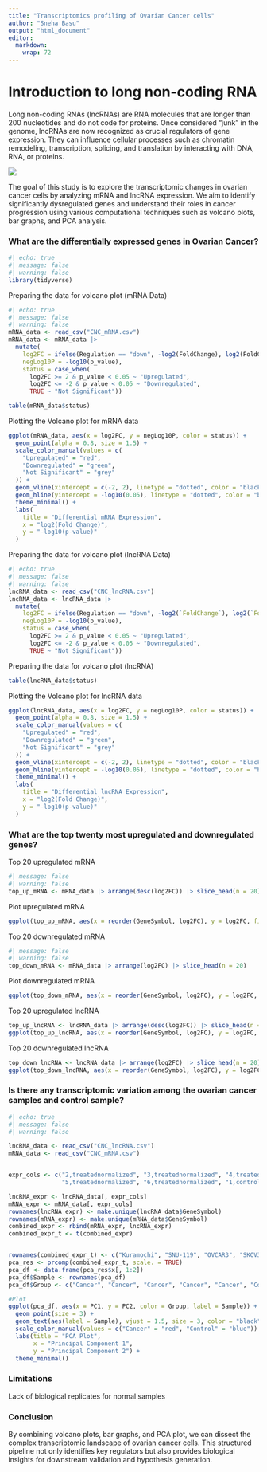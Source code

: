 ```yaml
---
title: "Transcriptomics profiling of Ovarian Cancer cells"
author: "Sneha Basu"
output: "html_document"
editor: 
  markdown: 
    wrap: 72
---
```


# Introduction to long non-coding RNA

Long non-coding RNAs (lncRNAs) are RNA molecules that are longer than
200 nucleotides and do not code for proteins. Once considered "junk" in
the genome, lncRNAs are now recognized as crucial regulators of gene
expression. They can influence cellular processes such as chromatin
remodeling, transcription, splicing, and translation by interacting with
DNA, RNA, or proteins.

![](images/clipboard-798930082.png)

The goal of this study is to explore the transcriptomic changes in
ovarian cancer cells by analyzing mRNA and lncRNA expression. We aim to
identify significantly dysregulated genes and understand their roles in
cancer progression using various computational techniques such as
volcano plots, bar graphs, and PCA analysis.

### What are the differentially expressed genes in Ovarian Cancer?

```r
#| echo: true
#| message: false
#| warning: false
library(tidyverse)
```

Preparing the data for volcano plot (mRNA Data)

```r
#| echo: true
#| message: false
#| warning: false
mRNA_data <- read_csv("CNC_mRNA.csv")
mRNA_data <- mRNA_data |> 
  mutate(
    log2FC = ifelse(Regulation == "down", -log2(FoldChange), log2(FoldChange)),
    negLog10P = -log10(p_value),
    status = case_when(
      log2FC >= 2 & p_value < 0.05 ~ "Upregulated",
      log2FC <= -2 & p_value < 0.05 ~ "Downregulated",
      TRUE ~ "Not Significant"))
```

```r
table(mRNA_data$status)
```

Plotting the Volcano plot for mRNA data

```r
ggplot(mRNA_data, aes(x = log2FC, y = negLog10P, color = status)) +
  geom_point(alpha = 0.8, size = 1.5) +
  scale_color_manual(values = c(
    "Upregulated" = "red",
    "Downregulated" = "green",
    "Not Significant" = "grey"
  )) +
  geom_vline(xintercept = c(-2, 2), linetype = "dotted", color = "black") +
  geom_hline(yintercept = -log10(0.05), linetype = "dotted", color = "black") +
  theme_minimal() +
  labs(
    title = "Differential mRNA Expression",
    x = "log2(Fold Change)",
    y = "-log10(p-value)"
  )
```

Preparing the data for volcano plot (lncRNA Data)

```r
#| echo: true
#| message: false
#| warning: false
lncRNA_data <- read_csv("CNC_lncRNA.csv")
lncRNA_data <- lncRNA_data |> 
  mutate(
    log2FC = ifelse(Regulation == "down", -log2(`FoldChange`), log2(`FoldChange`)),
    negLog10P = -log10(p_value),
    status = case_when(
      log2FC >= 2 & p_value < 0.05 ~ "Upregulated",
      log2FC <= -2 & p_value < 0.05 ~ "Downregulated",
      TRUE ~ "Not Significant"))
```

Preparing the data for volcano plot (lncRNA)

```r
table(lncRNA_data$status)
```

Plotting the Volcano plot for lncRNA data

```r
ggplot(lncRNA_data, aes(x = log2FC, y = negLog10P, color = status)) +
  geom_point(alpha = 0.8, size = 1.5) +
  scale_color_manual(values = c(
    "Upregulated" = "red",
    "Downregulated" = "green",
    "Not Significant" = "grey"
  )) +
  geom_vline(xintercept = c(-2, 2), linetype = "dotted", color = "black") +
  geom_hline(yintercept = -log10(0.05), linetype = "dotted", color = "black") +
  theme_minimal() +
  labs(
    title = "Differential lncRNA Expression",
    x = "log2(Fold Change)",
    y = "-log10(p-value)"
  )
```

### What are the top twenty most upregulated and downregulated genes?

Top 20 upregulated mRNA

```r
#| message: false
#| warning: false
top_up_mRNA <- mRNA_data |> arrange(desc(log2FC)) |> slice_head(n = 20)
```

Plot upregulated mRNA

```r
ggplot(top_up_mRNA, aes(x = reorder(GeneSymbol, log2FC), y = log2FC, fill = negLog10P)) + geom_col() + scale_fill_gradient(low = "pink", high = "darkred", name = "-log10(p-value)") + coord_flip() + labs( title = "Top 20 Upregulated mRNA", x = "Gene Symbol", y = "log2(Fold Change)")
```

Top 20 downregulated mRNA

```r
#| message: false
#| warning: false
top_down_mRNA <- mRNA_data |> arrange(log2FC) |> slice_head(n = 20)
```

Plot downregulated mRNA

```r
ggplot(top_down_mRNA, aes(x = reorder(GeneSymbol, log2FC), y = log2FC, fill = negLog10P)) + geom_col() + scale_fill_gradient(low = "lightgreen", high = "darkgreen", name = "-log10(p-value)") + coord_flip() +  labs(title = "Top 20 Downregulated mRNA", x = "Gene Symbol", y = "log2(Fold Change)")
```

Top 20 upregulated lncRNA

```r
top_up_lncRNA <- lncRNA_data |> arrange(desc(log2FC)) |> slice_head(n = 20)
ggplot(top_up_lncRNA, aes(x = reorder(GeneSymbol, log2FC), y = log2FC, fill = negLog10P)) + geom_col() + scale_fill_gradient(low = "pink", high = "darkred", name = "-log10(p-value)") + coord_flip() + labs( title = "Top 20 Upregulated lncRNA", x = "Gene Symbol", y = "log2(Fold Change)")
```

Top 20 downregulated lncRNA

```r
top_down_lncRNA <- lncRNA_data |> arrange(log2FC) |> slice_head(n = 20)
ggplot(top_down_lncRNA, aes(x = reorder(GeneSymbol, log2FC), y = log2FC, fill = negLog10P)) + geom_col() + scale_fill_gradient(low = "lightgreen", high = "darkgreen", name = "-log10(p-value)") + coord_flip()  + labs(title = "Top 20 Downregulated lncRNA", x = "Gene Symbol", y = "log2(Fold Change)")
```

### Is there any transcriptomic variation among the ovarian cancer samples and control sample?

```r
#| echo: true
#| message: false
#| warning: false

lncRNA_data <- read_csv("CNC_lncRNA.csv")
mRNA_data <- read_csv("CNC_mRNA.csv")


expr_cols <- c("2,treatednormalized", "3,treatednormalized", "4,treatednormalized", 
               "5,treatednormalized", "6,treatednormalized", "1,controlnormalized")

lncRNA_expr <- lncRNA_data[, expr_cols]
mRNA_expr <- mRNA_data[, expr_cols]
rownames(lncRNA_expr) <- make.unique(lncRNA_data$GeneSymbol)
rownames(mRNA_expr) <- make.unique(mRNA_data$GeneSymbol)
combined_expr <- rbind(mRNA_expr, lncRNA_expr)
combined_expr_t <- t(combined_expr)


rownames(combined_expr_t) <- c("Kuramochi", "SNU-119", "OVCAR3", "SKOV3", "OVCAR4", "Control")
pca_res <- prcomp(combined_expr_t, scale. = TRUE)
pca_df <- data.frame(pca_res$x[, 1:2])
pca_df$Sample <- rownames(pca_df)
pca_df$Group <- c("Cancer", "Cancer", "Cancer", "Cancer", "Cancer", "Control")

#Plot
ggplot(pca_df, aes(x = PC1, y = PC2, color = Group, label = Sample)) +
  geom_point(size = 3) +
  geom_text(aes(label = Sample), vjust = 1.5, size = 3, color = "black") +
  scale_color_manual(values = c("Cancer" = "red", "Control" = "blue")) +
  labs(title = "PCA Plot",
       x = "Principal Component 1",
       y = "Principal Component 2") +
  theme_minimal()

```

### Limitations

Lack of biological replicates for normal samples

### Conclusion

By combining volcano plots, bar graphs, and PCA plot, we can dissect the
complex transcriptomic landscape of ovarian cancer cells. This
structured pipeline not only identifies key regulators but also provides
biological insights for downstream validation and hypothesis generation.

